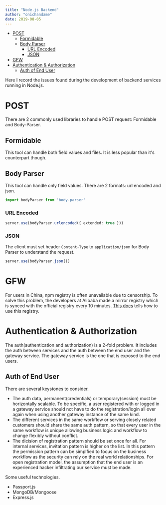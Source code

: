 ```yaml
---
title: "Node.js Backend"
author: "onichandame"
date: 2019-08-05
---
```


<!-- vim-markdown-toc GFM -->

* [POST](#post)
  * [Formidable](#formidable)
  * [Body Parser](#body-parser)
    * [URL Encoded](#url-encoded)
    * [JSON](#json)
* [GFW](#gfw)
* [Authentication & Authorization](#authentication--authorization)
  * [Auth of End User](#auth-of-end-user)

<!-- vim-markdown-toc -->

Here I record the issues found during the development of backend services running in Node.js.

# POST

There are 2 commonly used libraries to handle POST request: Formidable and Body-Parser.

## Formidable

This tool can handle both field values and files. It is less popular than it's counterpart though.

## Body Parser

This tool can handle only field values. There are 2 formats: url encoded and json.

```typescript
import bodyParser from 'body-parser'
```

### URL Encoded

```typescript
server.use(bodyParser.urlencoded({ extended: true }))
```

### JSON

The client must set header `Content-Type` to `application/json` for Body Parser to understand the request.

```typescript
server.use(bodyParser.json())
```

# GFW

For users in China, npm registry is often unavailable due to censorship. To solve this problem, the developers at Alibaba made a mirror registry which is synced with the official registry every 10 minutes. [This docs](https://developer.aliyun.com/mirror/NPM?from=tnpm) tells how to use this registry.

# Authentication & Authorization

The auth(authentication and authorization) is a 2-fold problem. It includes the auth between services and the auth between the end user and the gateway service. The gateway service is the one that is exposed to the end users.

## Auth of End User

There are several keystones to consider.

* The auth data, permanent(credentials) or temporary(session) must be horizontally scalable. To be specific, a user registered with or logged in a gateway service should not have to do the registration/login all over again when using another gateway instance of the same kind.
* The different services in the same workflow or serving closely related customers should share the same auth pattern, so that every user in the same workflow is unique allowing business logic and workflow to change flexibly without conflict.
* The dicision of registration pattern should be set once for all. For internal services, invitation pattern is higher on the list. In this pattern the permission pattern can be simplfied to focus on the business workflow as the security can rely on the real world relationships. For open registration model, the assumption that the end user is an experienced hacker infiltrating our service must be made.

Some useful technologies.

* Passport.js
* MongoDB/Mongoose
* Express.js
